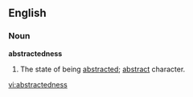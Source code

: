 ==English==
===Noun===
'''abstractedness'''
# The state of being [[abstracted]]; [[abstract]] character.

[[vi:abstractedness]]